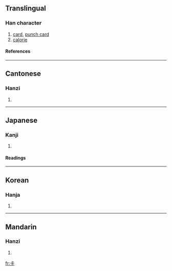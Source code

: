 ==Translingual==
===Han character===
{{Han char|rad=卜|as=03|sn=5|four=2123<sub>1</sub>|canj=卜一卜 (YMY)}}
# [[card]], [[punch card]]
# [[calorie]]
====References====
{{Han ref|kx=0158.010|dkj=02781|dj=0362.010|hdz=10092.040|uh=5361|ud=21345|bh=A564|bd=42340}}
----
==Cantonese==
===Hanzi===
{{yue-hanzi|jyut=|y=ka1, ka2}}
# {{defn|Cantonese}}
----
==Japanese==
===Kanji===
{{ja-kanji|grade=|rs=卜03}}
# {{defn|Japanese}} 
====Readings====
{{ja-readings|on=[[さふ]] (safu), [[さ]] (sa), [[か]] (ka), [[ぞう]] (zō), [[そう]] (sō)|kun=}}
----
==Korean==
===Hanja===
{{ko-hanja|hangeul=잡|rv=jap|mr=chap}}
# {{defn|Korean}}
----
==Mandarin==
===Hanzi===
{{cmn-hanzi|pin=[[kǎ]] (ka3), [[qiǎ]] (qia3)|wg=k'a<sup>3</sup>, ch'ia<sup>3</sup>}}
# {{defn|Mandarin}}

[[fr:卡]]
